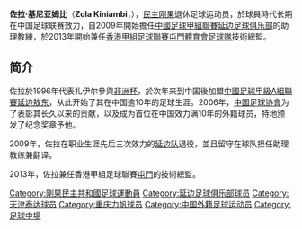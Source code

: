 {{noteta|G1=足球}}
{{Infobox football biography
| playername = 佐拉
| fullname = 佐拉·基尼亚姆比
| englishfullname = Zola Kiniambi
| image = [[File:Zola_Kiniambi.JPG|220px]]
| countryofbirth = [[扎伊尔|扎伊尔]]（今[[民主刚果|民主刚果]]）
| cityofbirth =
| dateofbirth = {{birth date and age|1970|6|26}}
| height = {{height|m=1.75}}
| position = 中场
| currentclub = 退役
| youthyears =
| youthclubs =
| years = 1994-1995<br/>1996<br/>1997-2000<br/>1998<br/>2001-2004<br/>2005-2006<br/>2007<br/>2008
| clubs = {{Flagicon|COD}} Vita<br/>{{Flagicon|Turkey}} Gençlerbirliği<br/>{{flagicon|CHN}} [[延边足球俱乐部|延边]]<br/>→ {{flagicon|CHN}} [[天津泰达|天津泰达]](租借)<br/>{{flagicon|CHN}} [[重庆力帆|重庆力帆]]<br/>{{flagicon|CHN}} [[延边足球俱乐部|延边]]<br/>{{flagicon|CHN}} [[重庆力帆|重庆力帆]]<br/>{{flagicon|CHN}} [[延边足球俱乐部|延边]]
| caps(goals) = <br/><br/>65 (12)<br/>16 (13)<br/>73 (7)<br/>43 (13)<br/>15 (1)<br/>13 (3)
| nationalyears = 1996
| nationalteam = {{Flagicon|COD}} [[民主刚果国家足球队|民主刚果]]
| nationalcaps(goals) =
| manageryears = 2009-2013
| managerclubs = [[延边足球俱乐部|延边]]（助理教练）
| manageryears2 = 2013-
| managerclubs2 = [[屯门体育会足球队|屯门]]（技术总监）
}}

'''佐拉·基尼亚姆比'''（'''Zola Kiniambi'''，{{bd|1970年|6月26日|||catIdx=K}}），[[民主刚果|民主刚果]]退休足球运动员，於球員時代长期在中国足球联赛效力，自2009年開始擔任[[中國足球甲組聯賽|中國足球甲組聯賽]][[延边足球俱乐部|延边足球俱乐部]]的助理教練，於2013年開始兼任[[香港甲組足球聯賽|香港甲組足球聯賽]][[屯門體育會足球隊|屯門體育會足球隊]]技術總監。

==简介==
佐拉於1996年代表扎伊尔參與[[非洲杯足球赛|非洲杯]]，於次年来到中国後加盟[[中國足球甲級A組聯賽|中國足球甲級A組聯賽]][[延边敖东|延边敖东]]，从此开始了其在中国逾10年的足球生涯。2006年，[[中国足球协會|中国足球协會]]为了表彰其长久以来的贡献，以及成为首位在中国效力满10年的外籍球员，特地颁发了纪念奖章予他。

2009年，佐拉在职业生涯先后三次效力的[[延边足球俱乐部|延边队]]退役，並且留守在球队担任助理教练兼翻译。

2013年，佐拉兼任香港甲組足球聯賽[[屯門體育會足球隊|屯門]]的技術總監。

{{1998年甲B分类名单天津}}

{{DEFAULTSORT:KINIAMBI, Zola}}
[[Category:剛果民主共和國足球運動員|Category:剛果民主共和國足球運動員]]
[[Category:延边足球俱乐部球员|Category:延边足球俱乐部球员]]
[[Category:天津泰达球员|Category:天津泰达球员]]
[[Category:重庆力帆球员|Category:重庆力帆球员]]
[[Category:中国外籍足球运动员|Category:中国外籍足球运动员]]
[[Category:足球中場|Category:足球中場]]